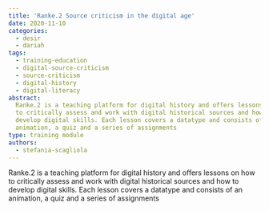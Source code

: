 ```yaml
---
title: 'Ranke.2 Source criticism in the digital age'
date: 2020-11-10
categories:
  - desir
  - dariah
tags:
  - training-education
  - digital-source-criticism
  - source-criticism
  - digital-history
  - digital-literacy
abstract:
  Ranke.2 is a teaching platform for digital history and offers lessons on how
  to critically assess and work with digital historical sources and how to
  develop digital skills. Each lesson covers a datatype and consists of an
  animation, a quiz and a series of assignments
type: training module
authors:
  - stefania-scagliola
---
```


Ranke.2 is a teaching platform for digital history and offers lessons on how to
critically assess and work with digital historical sources and how to develop
digital skills. Each lesson covers a datatype and consists of an animation, a
quiz and a series of assignments
